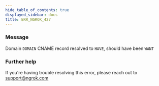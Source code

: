 ```yaml
---
hide_table_of_contents: true
displayed_sidebar: docs
title: ERR_NGROK_427
---
```


### Message

Domain `DOMAIN` CNAME record resolved to `HAVE`, should have been `WANT`

<ErrorDetails />

### Further help

If you're having trouble resolving this error, please reach out to [support@ngrok.com](mailto:support@ngrok.com?subject=Help%20with%20ERR_NGROK_427)
